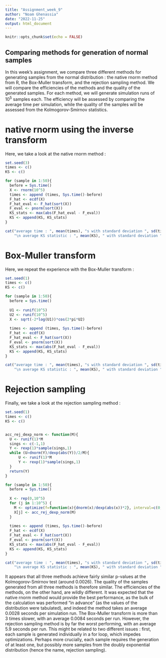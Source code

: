 ```yaml
---
title: "Assignment_week_9"
author: "Noam Ghenassia"
date: "2022-11-25"
output: html_document
---
```


```r
knitr::opts_chunk$set(echo = FALSE)
```

## Comparing methods for generation of normal samples

In this week's assignment, we compare three different methods for generating samples from the normal distribution : the native rnorm method from R, the Box-Muller transform, and the rejection sampling method. We will compare the efficiencies of the methods and the quality of the generated samples. For each method, we will generate simulation runs of $10^5$ samples each. The efficiency will be assessed by comparing the average time per simulation, while the quality of the samples will be assessed from the Kolmogorov-Smirnov statistics.

# native rnorm using the inverse transform

Here, we take a look at the native rnorm method :

```r
set.seed(3)
times <- c()
KS <- c()

for (sample in 1:50){
  before = Sys.time()
  X <- rnorm(10^5)
  times <- append (times, Sys.time()-before)
  F_hat <- ecdf(X)
  F_hat_eval <- F_hat(sort(X))
  F_eval <- pnorm(sort(X))
  KS_stats <- max(abs(F_hat_eval - F_eval))
  KS <- append(KS, KS_stats)
}

cat("average time : ", mean(times), "s with standard deviation ", sd(times),
    "\n average KS statistic : ", mean(KS), " with standard deviation ", sd(KS))
```

# Box-Muller transform

Here, we repeat the experience with the Box-Muller transform :

```r
set.seed(1)
times <- c()
KS <- c()

for (sample in 1:50){
  before = Sys.time()
  
  U1 <- runif(10^5)
  U2 <- runif(10^5)
  X <- sqrt(-2*log(U1))*cos(2*pi*U2)
  
  times <- append (times, Sys.time()-before)
  F_hat <- ecdf(X)
  F_hat_eval <- F_hat(sort(X))
  F_eval <- pnorm(sort(X))
  KS_stats <- max(abs(F_hat_eval - F_eval))
  KS <- append(KS, KS_stats)
}

cat("average time : ", mean(times), "s with standard deviation ", sd(times),
    "\n average KS statistic : ", mean(KS), " with standard deviation ", sd(KS))
```


# Rejection sampling

Finally, we take a look at the rejection sampling method :

```r
set.seed(1)
times <- c()
KS <- c()


acc_rej_dexp_norm <- function(M){
  U <- runif(1)*M
  sings <- c(-1,1)
  Y <- rexp(1)*sample(sings,1)
  while (U>dnorm(Y)/dexp(abs(Y))/2/M){
      U <- runif(1)*M
      Y <- rexp(1)*sample(sings,1)
  }
  return(Y)
}

for (sample in 1:50){
  before = Sys.time()
  
  X <- rep(0,10^5)
  for (j in 1:10^5) {
    M <- optimize(f=function(x){dnorm(x)/dexp(abs(x))*2}, interval=c(0,5),maximum=T)$objective
    X[j] <- acc_rej_dexp_norm(M)
  }
  
  times <- append (times, Sys.time()-before)
  F_hat <- ecdf(X)
  F_hat_eval <- F_hat(sort(X))
  F_eval <- pnorm(sort(X))
  KS_stats <- max(abs(F_hat_eval - F_eval))
  KS <- append(KS, KS_stats)
}

cat("average time : ", mean(times), "s with standard deviation ", sd(times),
    "\n average KS statistic : ", mean(KS), " with standard deviation ", sd(KS))
```


It appears that all three methods achieve fairly similar p-values at the Kolmogorov-Smirnov test (around 0.0026). The quality of the samples generated from all three methods is therefore similar. The efficiencies of the methods, on the other hand, are wildly different. It was expected that the native rnorm method would provide the best performance, as the bulk of the calculation was performed "in advance" (as the values of the distribution were tabulated), and indeed the method takes an average 0.0028 seconds per simulation run. The Box-Muller transform is more than 3 times slower, with an average 0.0084 seconds per run. However, the rejection sampling method is by far the worst performing, with an average 5.9 seconds per run. This might be related to two different issues : first, each sample is generated individually in a for loop, which impedes optimizations. Perhaps more crucially, each sample requires the generation of at least one, but possibly more samples from the doubly exponential distribution (hence the name, rejection sampling).
